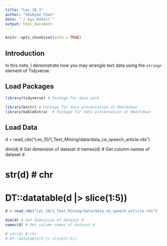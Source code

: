 ```yaml
---
title: "Lec_10_1"
author: "Shukyee Chan"
date: "`r Sys.Date()`"
output: html_document
---
```


```r
knitr::opts_chunk$set(echo = TRUE)
```

## Introduction

In this note, I demonstrate how you may wrangle text data using the `stringr` element of Tidyverse.

## Load Packages

```r
library(tidyverse) # Package for data work

library(knitr) # Package for data presentation at Rmarkdown
library(kableExtra)  # Package for data presentation at Rmarkdown
```

## Load Data

d = read_rds("Lec_10/1_Text_Mining/data/data_ce_speech_article.rds")

dim(d) \# Get dimension of dataset d
names(d) \# Get column names of dataset d

# str(d) \# chr 
# DT::datatable(d \|\> slice(1:5))

```r
d = read_rds("Lec_10/1_Text_Mining/data/data_ce_speech_article.rds")

dim(d) # Get dimension of dataset d
names(d) # Get column names of dataset d

# str(d) # chr 
# DT::datatable(d |> slice(1:5))
```
